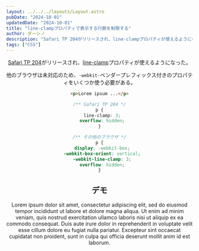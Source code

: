 ```yaml
---
layout: ../../../layouts/Layout.astro
pubDate: "2024-10-01"
updatedDate: "2024-10-01"
title: "line-clampプロパティで表示する行数を制限する"
author: ダーシノ
description: "Safari TP 204がリリースされ、line-clampプロパティが使えるようになった。他のブラウザは未対応のため、-webkit-ベンダープレフィックス付きのプロパティをいくつか使う必要がある。"
tags: ["CSS"]
---
```



<Header {...frontmatter} />

[Safari TP 204](https://webkit.org/blog/15978/release-notes-for-safari-technology-preview-204/)がリリースされ、[line-clamp](https://developer.mozilla.org/ja/docs/Web/CSS/-webkit-line-clamp)プロパティが使えるようになった。

他のブラウザは未対応のため、`-webkit-`ベンダープレフィックス付きのプロパティをいくつか使う必要がある。


```html
<p>Lorem ipsum ...</p>
```

```css
/** Safari TP 204 */
p {
  line-clamp: 3;
  overflow: hidden;
}

/** その他のブラウザ */
p {
  display: -webkit-box;
  -webkit-box-orient: vertical;
  -webkit-line-clamp: 3;
  overflow: hidden;
}
```

## デモ

<section id="demo">
  <p>Lorem ipsum dolor sit amet, consectetur adipiscing elit, sed do eiusmod tempor incididunt ut labore et dolore magna aliqua. Ut enim ad minim veniam, quis nostrud exercitation ullamco laboris nisi ut aliquip ex ea commodo consequat. Duis aute irure dolor in reprehenderit in voluptate velit esse cillum dolore eu fugiat nulla pariatur. Excepteur sint occaecat cupidatat non proident, sunt in culpa qui officia deserunt mollit anim id est laborum.</p>
</section>

<style>{`
#demo {
  p {
    max-width: 300px;
    border: solid 4px;
    display: -webkit-box;
    -webkit-box-orient: vertical;
    -webkit-line-clamp: 3;
    line-clamp: 3;
    overflow: hidden;
  }
}
`}</style>
